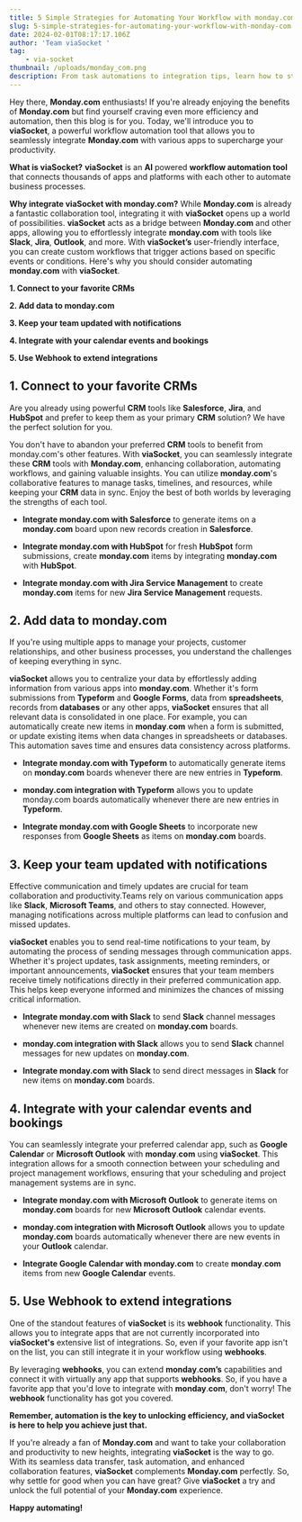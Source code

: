 ```yaml
---
title: 5 Simple Strategies for Automating Your Workflow with monday.com
slug: 5-simple-strategies-for-automating-your-workflow-with-monday-com
date: 2024-02-01T08:17:17.106Z
author: 'Team viaSocket '
tag:
    - via-socket
thumbnail: /uploads/monday_com.png
description: From task automations to integration tips, learn how to streamline your processes and maximize efficiency with monday.com's powerful automation features.
---
```


Hey there, **Monday.com** enthusiasts! If you're already enjoying the benefits of **Monday.com** but find yourself craving even more efficiency and automation, then this blog is for you. Today, we'll introduce you to **viaSocket**, a powerful workflow automation tool that allows you to seamlessly integrate **Monday.com** with various apps to supercharge your productivity.

**What is viaSocket?** **viaSocket** is an **AI** powered **workflow automation tool** that connects thousands of apps and platforms with each other to automate business processes.

**Why integrate viaSocket with monday.com?** While **Monday.com** is already a fantastic collaboration tool, integrating it with **viaSocket** opens up a world of possibilities. **viaSocket** acts as a bridge between **Monday.com** and other apps, allowing you to effortlessly integrate **monday.com** with tools like **Slack**, **Jira**, **Outlook**, and more. With **viaSocket’s** user-friendly interface, you can create custom workflows that trigger actions based on specific events or conditions. Here's why you should consider automating **monday.com** with **viaSocket**.

**1. Connect to your favorite CRMs**

**2. Add data to monday.com**

**3. Keep your team updated with notifications**

**4. Integrate with your calendar events and bookings**

**5. Use Webhook to extend integrations**

## **1. Connect to your favorite CRMs**<a id="1-connect-to-your-favorite-crms"></a>

Are you already using powerful **CRM** tools like **Salesforce**, **Jira**, and **HubSpot** and prefer to keep them as your primary **CRM** solution? We have the perfect solution for you.

You don't have to abandon your preferred **CRM** tools to benefit from monday.com's other features. With **viaSocket**, you can seamlessly integrate these **CRM** tools with **Monday.com**, enhancing collaboration, automating workflows, and gaining valuable insights. You can utilize **monday.com**'s collaborative features to manage tasks, timelines, and resources, while keeping your **CRM** data in sync. Enjoy the best of both worlds by leveraging the strengths of each tool.

-   **Integrate monday.com with Salesforce** to generate items on a **monday.com** board upon new records creation in **Salesforce**.

-   **Integrate monday.com with HubSpot** for fresh **HubSpot** form submissions, create **monday.com** items by integrating **monday.com** with **HubSpot**.

-   **Integrate monday.com with Jira Service Management** to create **monday.com** items for new **Jira Service Management** requests.

## **2. Add data to monday.com**<a id="2-add-data-to-mondaycom"></a>

If you're using multiple apps to manage your projects, customer relationships, and other business processes, you understand the challenges of keeping everything in sync.

**viaSocket** allows you to centralize your data by effortlessly adding information from various apps into **monday.com**. Whether it's form submissions from **Typeform** and **Google Forms**, data from **spreadsheets**, records from **databases** or any other apps, **viaSocket** ensures that all relevant data is consolidated in one place. For example, you can automatically create new items in **monday**.**com** when a form is submitted, or update existing items when data changes in spreadsheets or databases. This automation saves time and ensures data consistency across platforms.

-   **Integrate monday.com with Typeform** to automatically generate items on **monday.com** boards whenever there are new entries in **Typeform**.

-   **monday.com integration with Typeform** allows you to update monday.com boards automatically whenever there are new entries in **Typeform**.

-   **Integrate monday.com with Google Sheets** to incorporate new responses from **Google Sheets** as items on **monday.com** boards.

## **3. Keep your team updated with notifications**<a id="3-keep-your-team-updated-with-notifications"></a>

Effective communication and timely updates are crucial for team collaboration and productivity.Teams rely on various communication apps like **Slack**, **Microsoft Teams**, and others to stay connected. However, managing notifications across multiple platforms can lead to confusion and missed updates.

**viaSocket** enables you to send real-time notifications to your team, by automating the process of sending messages through communication apps. Whether it's project updates, task assignments, meeting reminders, or important announcements, **viaSocket** ensures that your team members receive timely notifications directly in their preferred communication app. This helps keep everyone informed and minimizes the chances of missing critical information.

-   **Integrate monday.com with Slack** to send **Slack** channel messages whenever new items are created on **monday.com** boards.

-   **monday.com integration with Slack** allows you to send **Slack** channel messages for new updates on **monday.com**.

-   **Integrate monday.com with Slack** to send direct messages in **Slack** for new items on **monday.com** boards.

## **4. Integrate with your calendar events and bookings**<a id="4-integrate-with-your-calendar-events-and-bookings"></a>

You can seamlessly integrate your preferred calendar app, such as **Google Calendar** or **Microsoft Outlook** with **monday**.**com** using **viaSocket**. This integration allows for a smooth connection between your scheduling and project management workflows, ensuring that your scheduling and project management systems are in sync.

-   **Integrate monday.com with Microsoft Outlook** to generate items on **monday.com** boards for new **Microsoft Outlook** calendar events.

-   **monday.com integration with Microsoft Outlook** allows you to update **monday.com** boards automatically whenever there are new events in your **Outlook** calendar.

-   **Integrate Google Calendar with monday.com** to create **monday**.**com** items from new **Google Calendar** events.

## **5. Use Webhook to extend integrations**<a id="5-use-webhook-to-extend-integrations"></a>

One of the standout features of **viaSocket** is its **webhook** functionality. This allows you to integrate apps that are not currently incorporated into **viaSocket's** extensive list of integrations. So, even if your favorite app isn't on the list, you can still integrate it in your workflow using **webhooks**.

By leveraging **webhooks**, you can extend **monday**.**com’s** capabilities and connect it with virtually any app that supports **webhooks**. So, if you have a favorite app that you'd love to integrate with **monday**.**com**, don't worry! The **webhook** functionality has got you covered.

**Remember, automation is the key to unlocking efficiency, and viaSocket is here to help you achieve just that.**

If you're already a fan of **Monday.com** and want to take your collaboration and productivity to new heights, integrating **viaSocket** is the way to go. With its seamless data transfer, task automation, and enhanced collaboration features, **viaSocket** complements **Monday.com** perfectly. So, why settle for good when you can have great? Give **viaSocket** a try and unlock the full potential of your **Monday.com** experience.

**Happy automating!**
